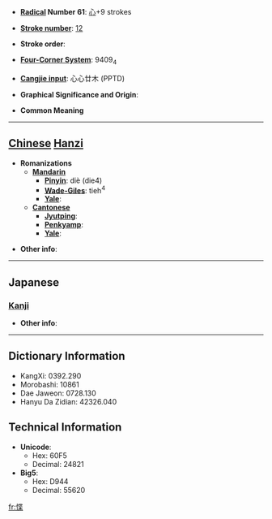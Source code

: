 * '''[[Wiktionary:Chinese radical index| Radical]] Number 61''': [[Wiktionary:Chinese radical index 心|心]]+9 strokes

* '''[[Wiktionary:Chinese total strokes index|Stroke number]]''': [[Wiktionary:Chinese total strokes index 12|12]]

* '''Stroke order''': 

* '''[[Wiktionary:Chinese four corner index|Four-Corner System]]''': 9409<sub>4</sub>

* '''[[Wiktionary:Chinese Cangjie index|Cangjie input]]''': 心心廿木 (PPTD)

* '''Graphical Significance and Origin''': 

* '''Common Meaning'''

----

== [[Chinese]] [[Hanzi]] ==

* '''Romanizations'''
** '''[[Mandarin]]'''
*** '''[[Pinyin]]''': diè (die4)
*** '''[[Wade-Giles]]''': tieh<sup>4</sup>
*** '''[[Yale]]''': 
** '''[[Cantonese]]'''
*** '''[[Jyutping]]''':
*** '''[[Penkyamp]]''': 
*** '''[[Yale]]''': 

* '''Other info''': 

----

==Japanese==
===[[Kanji]]===
{{kanji|on readings=[[ちょう]] (chō), [[じょう]] (jō), [[きょう]] (kyō)|kun readings=[[やすらか]] (yasuraka)}}

* '''Other info''':  

----

== Dictionary Information ==

* KangXi: 0392.290
* Morobashi: 10861
* Dae Jaweon: 0728.130
* Hanyu Da Zidian: 42326.040

== Technical Information ==

* '''Unicode''':
** Hex: 60F5
** Decimal: 24821
* '''Big5''':
** Hex: D944
** Decimal: 55620

[[fr:惵]]